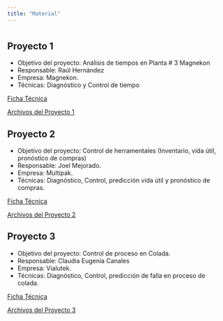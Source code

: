 ```yaml
---
title: "Material"
---
```

# {.tabset .tabset-fade .tabset-pills}

## Proyecto 1
* Objetivo del proyecto: Análisis de tiempos en Planta # 3 Magnekon
* Responsable: Raúl Hernández
* Empresa: Magnekon.
* Técnicas: Diagnóstico y Control de tiempo

[Ficha Técnica](archivos/Proyecto1_Ficha.docx)

[Archivos del Proyecto 1](archivos/Proyecto1.csv)

## Proyecto 2
* Objetivo del proyecto: Control de herramentales (Inventario, vida útil, pronóstico de compras)
* Responsable: Joel Mejorado.
* Empresa:  Multipak.
* Técnicas: Diagnóstico, Control, predicción vida útil y pronóstico de compras.

[Ficha Técnica](archivos/Proyecto2_Ficha.docx)

[Archivos del Proyecto 2](archivos/Proyecto2.zip)


## Proyecto 3
* Objetivo del proyecto: Control de proceso en Colada.
* Responsable: Claudia Eugenia Canales
* Empresa: Vialutek.
* Técnicas: Diagnóstico, Control, predicción de falla en proceso de colada.

[Ficha Técnica](archivos/Proyecto3_Ficha.docx)

[Archivos del Proyecto 3](archivos/Proyecto3.csv)

